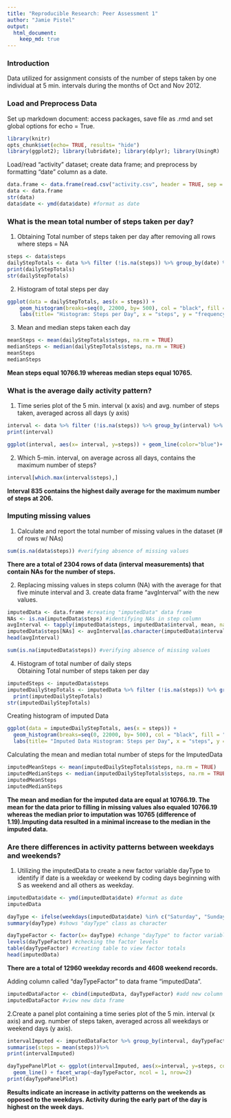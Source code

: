 ```yaml
---
title: "Reproducible Research: Peer Assessment 1"
author: "Jamie Pistel"
output: 
  html_document:
    keep_md: true 
---
```

### Introduction
Data utilized for assignment consists of the number of steps taken by one individual at 5 min. intervals during the months of Oct and Nov 2012.

### Load and Preprocess Data
Set up markdown document: access packages, save file as .rmd and set global options for echo = True.
```r
library(knitr)
opts_chunk$set(echo= TRUE, results= "hide")
library(ggplot2); library(lubridate); library(dplyr); library(UsingR)
```
Load/read "activity" dataset; create data frame; and preprocess by formatting "date" column as a date.
```r
data.frame <- data.frame(read.csv("activity.csv", header = TRUE, sep = ',', colClasses = c("numeric", "character", "integer")))
data <- data.frame
str(data)
data$date <- ymd(data$date) #format as date
```

### What is the mean total number of steps taken per day? 
1. Obtaining Total number of steps taken per day after removing all rows where steps = NA  
```r
steps <- data$steps
dailyStepTotals <- data %>% filter (!is.na(steps)) %>% group_by(date) %>% summarise(steps = sum(steps))%>%
print(dailyStepTotals)
str(dailyStepTotals)
```

2. Histogram of total steps per day
```r
ggplot(data = dailyStepTotals, aes(x = steps)) + 
    geom_histogram(breaks=seq(0, 22000, by= 500), col = "black", fill = "blue") + 
    labs(title= "Histogram: Steps per Day", x = "steps", y = "frequency")
```

3. Mean and median steps taken each day
```r
meanSteps <- mean(dailyStepTotals$steps, na.rm = TRUE)
medianSteps <- median(dailyStepTotals$steps, na.rm = TRUE)
meanSteps
medianSteps
```
  **Mean steps equal 10766.19 whereas median steps equal 10765.**

### What is the average daily activity pattern?
1. Time series plot of the 5 min. interval (x axis) and avg. number of steps taken, averaged across all days (y axis)
```r
interval <- data %>% filter (!is.na(steps)) %>% group_by(interval) %>% summarise(steps = mean(steps))%>%
print(interval) 

ggplot(interval, aes(x= interval, y=steps)) + geom_line(color="blue")+ labs(title= "Avg. Steps Taken per Daily per 5-min Interval")
```

2. Which 5-min. interval, on average across all days, contains the maximum    number of steps?
```r
interval[which.max(interval$steps),]
```
  **Interval 835 contains the highest daily average for the maximum number of   steps at     206.**

### Imputing missing values
1. Calculate and report the total number of missing values in the dataset (# of rows w/ NAs)
```r
sum(is.na(data$steps)) #verifying absence of missing values
```
  **There are a total of 2304 rows of data (interval measurements) that contain NAs for the              number of steps.**

  2. Replacing missing values in steps column (NA) with the average for that five minute interval and   3. create data frame "avgInterval" with the new values.
```r
imputedData <- data.frame #creating "imputedData" data frame
NAs <- is.na(imputedData$steps) #identifying NAs in step column
avgInterval <- tapply(imputedData$steps, imputedData$interval, mean, na.rm=TRUE, simplify=TRUE) #create new value "avgInterval"
imputedData$steps[NAs] <- avgInterval[as.character(imputedData$interval[NAs])]
head(avgInterval)

sum(is.na(imputedData$steps)) #verifying absence of missing values
```

4. Histogram of total number of daily steps  
   Obtaining Total number of steps taken per day 
```r
imputedSteps <- imputedData$steps
imputedDailyStepTotals <- imputedData %>% filter (!is.na(steps)) %>% group_by(date) %>% summarise(steps = sum(steps))%>%
  print(imputedDailyStepTotals)
str(imputedDailyStepTotals)
``` 
  Creating histogram of imputed Data
```r
ggplot(data = imputedDailyStepTotals, aes(x = steps)) + 
  geom_histogram(breaks=seq(0, 22000, by= 500), col = "black", fill = "blue") + 
  labs(title= "Imputed Data Histogram: Steps per Day", x = "steps", y = "frequency")
```
  
  Calculating the mean and median total number of steps for the ImputedData
```r
imputedMeanSteps <- mean(imputedDailyStepTotals$steps, na.rm = TRUE)
imputedMedianSteps <- median(imputedDailyStepTotals$steps, na.rm = TRUE)
imputedMeanSteps
imputedMedianSteps
```
 **The mean and median for the imputed data are equal at 10766.19. The mean for the data                prior to filling in missing values also equaled 10766.19 whereas the median prior to                 imputation was 10765 (difference of 1.19).Imputing data resulted in a minimal increase to the        median in the imputed data.**

### Are there differences in activity patterns between weekdays and weekends?
  1. Utilizing the imputedData to create a new factor variable dayType to identify if date
     is a weekday or weekend by coding days beginning with S as weekend and all others 
     as weekday. 
```r
imputedData$date <- ymd(imputedData$date) #format as date
imputedData

dayType <- ifelse(weekdays(imputedData$date) %in% c("Saturday", "Sunday"), "weekend", "weekday") #create new variable "dayType"
summary(dayType) #shows "dayType" class as character

dayTypeFactor <- factor(x= dayType) #change "dayType" to factor variable
levels(dayTypeFactor) #checking the factor levels
table(dayTypeFactor) #creating table to view factor totals
head(imputedData)
```
  **There are a total of 12960 weekday records and 4608 weekend records.**

  Adding column called "dayTypeFactor" to data frame "imputedData".
```r
imputedDataFactor <- cbind(imputedData, dayTypeFactor) #add new column "dayTypeFactor"
imputedDataFactor #view new data frame
```

  2.Create a panel plot containing a time series plot of the 5 min. interval (x axis) and 
    avg. number of steps taken, averaged across all weekdays or weekend days (y axis).
```r
intervalImputed <- imputedDataFactor %>% group_by(interval, dayTypeFactor) %>% 
summarise(steps = mean(steps))%>%
print(intervalImputed)

dayTypePanelPlot <- ggplot(intervalImputed, aes(x=interval, y=steps, color = dayTypeFactor))+
  geom_line() + facet_wrap(~dayTypeFactor, ncol = 1, nrow=2)
print(dayTypePanelPlot)
```

  **Results indicate an increase in activity patterns on the weekends as opposed to the weekdays.        Activity during the early part of the day is highest on the week days.** 